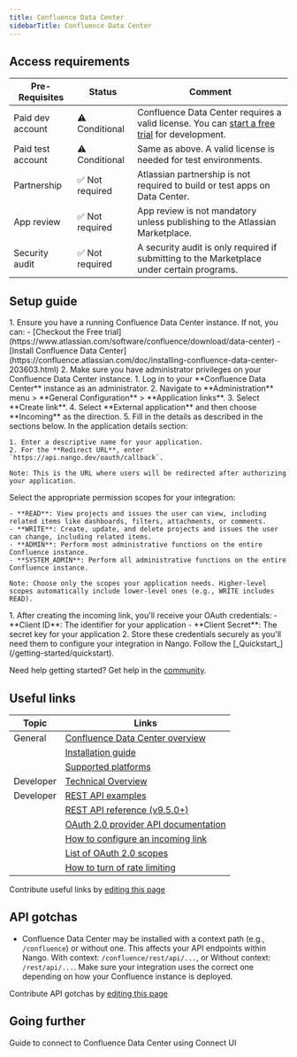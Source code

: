 ```yaml
---
title: Confluence Data Center
sidebarTitle: Confluence Data Center
---
```



<Overview />
<PreBuiltTooling />
<PreBuiltUseCases />

## Access requirements
| Pre-Requisites    | Status         | Comment                                                                                                                                                              |
| ----------------- | -------------- | -------------------------------------------------------------------------------------------------------------------------------------------------------------------- |
| Paid dev account  | ⚠️ Conditional | Confluence Data Center requires a valid license. You can [start a free trial](https://www.atlassian.com/software/confluence/download/data-center) for development. |
| Paid test account | ⚠️ Conditional | Same as above. A valid license is needed for test environments.                                                                                                      |
| Partnership       | ✅ Not required | Atlassian partnership is not required to build or test apps on Data Center.                                                                                          |
| App review        | ✅ Not required | App review is not mandatory unless publishing to the Atlassian Marketplace.                                                                                          |
| Security audit    | ✅ Not required | A security audit is only required if submitting to the Marketplace under certain programs.                                                                           |



## Setup guide

<Steps>
  <Step title="Set up Confluence Data Center">
    1. Ensure you have a running Confluence Data Center instance. If not, you can:
       - [Checkout the Free trial](https://www.atlassian.com/software/confluence/download/data-center)
       - [Install Confluence Data Center](https://confluence.atlassian.com/doc/installing-confluence-data-center-203603.html)
    2. Make sure you have administrator privileges on your Confluence Data Center instance.
  </Step>
  <Step title="Create an incoming link">
    1. Log in to your **Confluence Data Center** instance as an administrator.
    2. Navigate to **Administration** menu > **General Configuration** > **Application links**.
    3. Select **Create link**.
    4. Select **External application** and then choose **Incoming** as the direction.
    5. Fill in the details as described in the sections below.
  </Step>
  <Step title="Provide application details">
    In the application details section:

    1. Enter a descriptive name for your application.
    2. For the **Redirect URL**, enter `https://api.nango.dev/oauth/callback`.

    Note: This is the URL where users will be redirected after authorizing your application.
  </Step>
  <Step title="Configure application permissions">
    Select the appropriate permission scopes for your integration:

    - **READ**: View projects and issues the user can view, including related items like dashboards, filters, attachments, or comments.
    - **WRITE**: Create, update, and delete projects and issues the user can change, including related items.
    - **ADMIN**: Perform most administrative functions on the entire Confluence instance.
    - **SYSTEM_ADMIN**: Perform all administrative functions on the entire Confluence instance.

    Note: Choose only the scopes your application needs. Higher-level scopes automatically include lower-level ones (e.g., WRITE includes READ).
  </Step>
  <Step title="Obtain OAuth credentials">
    1. After creating the incoming link, you'll receive your OAuth credentials:
       - **Client ID**: The identifier for your application
       - **Client Secret**: The secret key for your application
    2. Store these credentials securely as you'll need them to configure your integration in Nango.
  </Step>
  <Step title="Next">
    Follow the [_Quickstart_](/getting-started/quickstart).
  </Step>
</Steps>

<Tip>Need help getting started? Get help in the [community](https://nango.dev/slack).</Tip>


## Useful links

| Topic     | Links                                                                                                                     |
| --------- | ------------------------------------------------------------------------------------------------------------------------- |
| General   | [Confluence Data Center overview](https://www.atlassian.com/enterprise/data-center/confluence)                              |                                                      |
|           | [Installation guide](https://confluence.atlassian.com/doc/confluence-installation-guide-135681.html)                      |
|           | [Supported platforms](https://confluence.atlassian.com/doc/supported-platforms-207488198.html)                            |
| Developer | [Technical Overview](https://confluence.atlassian.com/enterprise/confluence-data-center-technical-overview-612959401.html)  
| Developer | [REST API examples](https://developer.atlassian.com/server/confluence/confluence-rest-api-examples/)                     |
|           | [REST API reference (v9.5.0+)](https://developer.atlassian.com/server/confluence/rest/v950/intro/#about)                  |
|           | [OAuth 2.0 provider API documentation](https://developer.atlassian.com/server/confluence/confluence-oauth2-provider-api/) |
|           | [How to configure an incoming link](https://confluence.atlassian.com/display/DOC/Configure+an+incoming+link)              |
|           | [List of OAuth 2.0 scopes](https://developer.atlassian.com/server/confluence/confluence-oauth2-provider-api/#scopes)      |
|           | [How to turn of rate limiting](https://confluence.atlassian.com/doc/improving-instance-stability-with-rate-limiting-992679004.html)      |


<Note>Contribute useful links by [editing this page](https://github.com/nangohq/nango/tree/master/docs-v2/integrations/all/confluence-data-center.mdx)</Note>

## API gotchas

- Confluence Data Center may be installed with a context path (e.g., `/confluence`) or without one. This affects your API endpoints within Nango. With context: `/confluence/rest/api/...`, or Without context: `/rest/api/...`. Make sure your integration uses the correct one depending on how your Confluence instance is deployed.

<Note>Contribute API gotchas by [editing this page](https://github.com/nangohq/nango/tree/master/docs-v2/integrations/all/confluence-data-center.mdx)</Note>

## Going further

<Card title="Connect to Confluence Data Center" icon="link" href="/integrations/all/confluence-data-center/connect" horizontal>
  Guide to connect to Confluence Data Center using Connect UI
</Card>
